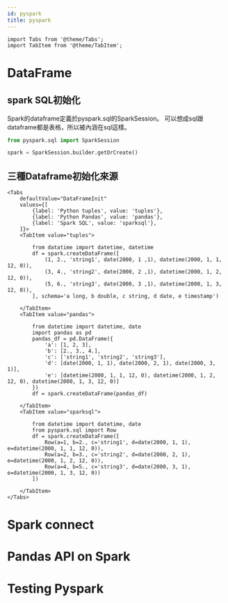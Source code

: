 ```yaml
---
id: pyspark
title: pyspark
---
```


```mdx-code-block
import Tabs from '@theme/Tabs';
import TabItem from '@theme/TabItem';
```

# DataFrame
## spark SQL初始化
Spark的dataframe定義於pyspark.sql的SparkSession。
可以想成sql跟dataframe都是表格，所以被內涵在sql這樣。
```python
from pyspark.sql import SparkSession

spark = SparkSession.builder.getOrCreate()
```
## 三種Dataframe初始化來源
```mdx-code-block
<Tabs
    defaultValue="DataFrameInit"
    values={[
        {label: 'Python tuples', value: 'tuples'},
        {label: 'Python Pandas', value: 'pandas'},
        {label: 'Spark SQL', value: 'sparksql'},
    ]}>
    <TabItem value="tuples">

        from datatime import datetime, datetime
        df = spark.createDataFrame([
            (1, 2., 'string1', date(2000, 1 ,1), datetime(2000, 1, 1, 12, 0)),
            (3, 4., 'string2', date(2000, 2 ,1), datetime(2000, 1, 2, 12, 0)),
            (5, 6., 'string3', date(2000, 3 ,1), datetime(2000, 1, 3, 12, 0)),
        ], schema='a long, b double, c string, d date, e timestamp')
    
    </TabItem>
    <TabItem value="pandas">
    
        from datetime import datetime, date
        import pandas as pd
        pandas_df = pd.DataFrame({
            'a': [1, 2, 3],
            'b': [2., 3., 4.],
            'c': ['string1', 'string2', 'string3'],
            'd': [date(2000, 1, 1), date(2000, 2, 1), date(2000, 3, 1)],
            'e': [datetime(2000, 1, 1, 12, 0), datetime(2000, 1, 2, 12, 0), datetime(2000, 1, 3, 12, 0)]
        })
        df = spark.createDataFrame(pandas_df)
    
    </TabItem>
    <TabItem value="sparksql">
    
        from datetime import datetime, date
        from pyspark.sql import Row
        df = spark.createDataFrame([
            Row(a=1, b=2., c='string1', d=date(2000, 1, 1), e=datetime(2000, 1, 1, 12, 0)),
            Row(a=2, b=3., c='string2', d=date(2000, 2, 1), e=datetime(2000, 1, 2, 12, 0)),
            Row(a=4, b=5., c='string3', d=date(2000, 3, 1), e=datetime(2000, 1, 3, 12, 0))
        ])
    
    </TabItem>
</Tabs>
```


# Spark connect

# Pandas API on Spark

# Testing Pyspark
